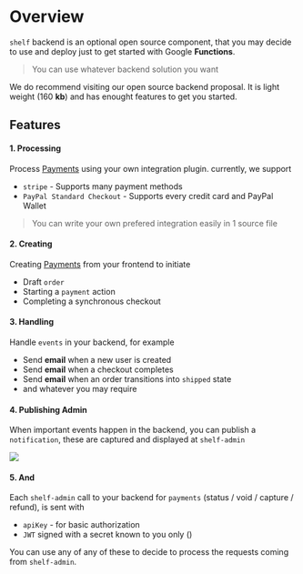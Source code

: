 # Overview

`shelf` backend is an optional open source component, that you may decide to use
and deploy just to get started with Google **Functions**.

> You can use whatever backend solution you want

We do recommend visiting our open source backend proposal. It is light weight
(160 **kb**) and has enought features to get you started.

## Features

#### 1. Processing <Purple c='payments'/>
Process [Payments](backend/payments) using your own integration plugin. currently,
we support 
- `stripe` - Supports many payment methods
- `PayPal Standard Checkout` - Supports every credit card and PayPal Wallet

> You can write your own prefered integration easily in 1 source file

#### 2. Creating <Purple c='checkouts'/>
Creating [Payments](backend/checkouts) from your frontend to initiate
- Draft `order`
- Starting a `payment` action
- Completing a synchronous checkout


#### 3. Handling <Purple c='events'/>
Handle `events` in your backend, for example
- Send **email** when a new user is created
- Send **email** when a checkout completes
- Send **email** when an order transitions into `shipped` state
- and whatever you may require


#### 4. Publishing Admin <Purple c='notifications'/>
When important events happen in the backend, you can publish a `notification`,
these are captured and displayed at `shelf-admin`

<Image src='/docs/main/backend-1.webp' className='w-full sm:w-1/2 mx-auto  mt-5'  />


#### 5. And <Purple c='security'/>

Each `shelf-admin` call to your backend for `payments` (status / void / capture / refund),
is sent with
- `apiKey` - for basic authorization
- `JWT` signed with a secret known to you only (<Purple c='Coming soon !'/>)

You can use any of any of these to decide to process the requests coming from `shelf-admin`.

